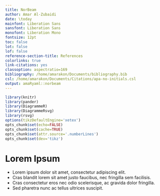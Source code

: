 ```yaml
---
title: NorBeam
author: Amar Al-Zubaidi
date: \today
mainfont: Liberation Sans
sansfont: Liberation Sans
monofont: Liberation Mono
fontsize: 12pt
toc: false
lot: false
lof: false
reference-section-title: References
colorlinks: true
link-citations: yes
classoption: aspectratio=169
bibliography: /home/amarakon/Documents/bibliography.bib
csl: /home/amarakon/Documents/Citations/apa-no-initials.csl
output: amaRyaml::norbeam
---
```

```r
library(knitr)
library(pander)
library(DiagrammeR)
library(DiagrammeRsvg)
library(rsvg)
options(tikzDefaultEngine='xetex')
opts_chunk$set(echo=FALSE)
opts_chunk$set(cache=TRUE)
opts_chunk$set(attr.source='.numberLines')
opts_chunk$set(dev='tikz')
```

# Lorem Ipsum
- Lorem ipsum dolor sit amet, consectetur adipiscing elit.
- Cras blandit lorem sit amet justo faucibus, nec fringilla sem facilisis.
- Cras consectetur eros nec odio scelerisque, ac gravida dolor fringilla.
- Sed pharetra nunc ac tellus ultrices suscipit.
